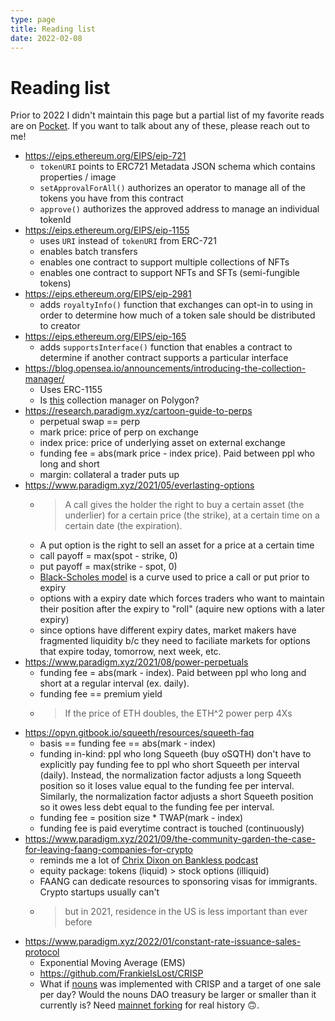```yaml
---
type: page
title: Reading list
date: 2022-02-08
---
```


# Reading list

Prior to 2022 I didn't maintain this page but a partial list of my favorite reads are on [Pocket](https://getpocket.com/@cp8p4T62A36aod1542g5815g8ed7AX7a7dtzW8u6aoN1ejpfR1058Rk2yemnKa3b).
If you want to talk about any of these, please reach out to me!

- https://eips.ethereum.org/EIPS/eip-721
  - `tokenURI` points to ERC721 Metadata JSON schema which contains properties / image
  - `setApprovalForAll()` authorizes an operator to manage all of the tokens you have from this contract
  - `approve()` authorizes the approved address to manage an individual tokenId
- https://eips.ethereum.org/EIPS/eip-1155
  - uses `URI` instead of `tokenURI` from ERC-721
  - enables batch transfers
  - enables one contract to support multiple collections of NFTs
  - enables one contract to support NFTs and SFTs (semi-fungible tokens)
- https://eips.ethereum.org/EIPS/eip-2981
  - adds `royaltyInfo()` function that exchanges can opt-in to using in order to determine how much of a token sale should be distributed to creator
- https://eips.ethereum.org/EIPS/eip-165
  - adds `supportsInterface()` function that enables a contract to determine if another contract supports a particular interface
- https://blog.opensea.io/announcements/introducing-the-collection-manager/
  - Uses ERC-1155
  - Is [this](https://polygonscan.com/token/0x2953399124f0cbb46d2cbacd8a89cf0599974963#readContract) collection manager on Polygon?
- https://research.paradigm.xyz/cartoon-guide-to-perps
  - perpetual swap == perp
  - mark price: price of perp on exchange
  - index price: price of underlying asset on external exchange
  - funding fee = abs(mark price - index price). Paid between ppl who long and short
  - margin: collateral a trader puts up
- https://www.paradigm.xyz/2021/05/everlasting-options
  - > A call gives the holder the right to buy a certain asset (the underlier) for a certain price (the strike), at a certain time on a certain date (the expiration).
  - A put option is the right to sell an asset for a price at a certain time
  - call payoff = max(spot - strike, 0)
  - put payoff = max(strike - spot, 0)
  - [Black-Scholes model](https://en.wikipedia.org/wiki/Black%E2%80%93Scholes_model) is a curve used to price a call or put prior to expiry
  - options with a expiry date which forces traders who want to maintain their position after the expiry to "roll" (aquire new options with a later expiry)
  - since options have different expiry dates, market makers have fragmented liquidity b/c they need to faciliate markets for options that expire today, tomorrow, next week, etc.
- https://www.paradigm.xyz/2021/08/power-perpetuals
  - funding fee = abs(mark - index). Paid between ppl who long and short at a regular interval (ex. daily).
  - funding fee == premium yield
  - > If the price of ETH doubles, the ETH^2 power perp 4Xs
- https://opyn.gitbook.io/squeeth/resources/squeeth-faq
  - basis == funding fee == abs(mark - index)
  - funding in-kind: ppl who long Squeeth (buy oSQTH) don't have to explicitly pay funding fee to ppl who short Squeeth per interval (daily).
    Instead, the normalization factor adjusts a long Squeeth position so it loses value equal to the funding fee per interval.
    Similarly, the normalization factor adjusts a short Squeeth position so it owes less debt equal to the funding fee per interval.
  - funding fee = position size * TWAP(mark - index)
  - funding fee is paid everytime contract is touched (continuously)
- https://www.paradigm.xyz/2021/09/the-community-garden-the-case-for-leaving-faang-companies-for-crypto
  - reminds me a lot of [Chrix Dixon on Bankless podcast](http://podcast.banklesshq.com/90-5-mental-models-for-web3-chris-dixon)
  - equity package: tokens (liquid) > stock options (illiquid)
  - FAANG can dedicate resources to sponsoring visas for immigrants. Crypto startups usually can't
  - > but in 2021, residence in the US is less important than ever before
- https://www.paradigm.xyz/2022/01/constant-rate-issuance-sales-protocol
  - Exponential Moving Average (EMS)
  - https://github.com/FrankieIsLost/CRISP
  - What if [nouns](https://nouns.wtf/) was implemented with CRISP and a target of one sale per day? Would the nouns DAO treasury be larger or smaller than it currently is? Need [mainnet forking](https://hardhat.org/hardhat-network/guides/mainnet-forking.html) for real history 🙃.
